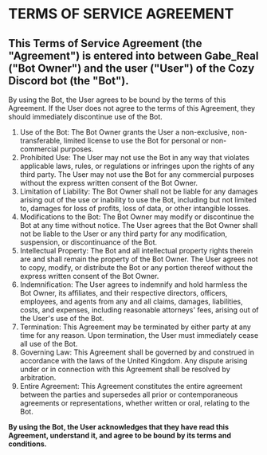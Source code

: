 # TERMS OF SERVICE AGREEMENT

## This Terms of Service Agreement (the "Agreement") is entered into between Gabe_Real ("Bot Owner") and the user ("User") of the Cozy Discord bot (the "Bot").

By using the Bot, the User agrees to be bound by the terms of this Agreement. If the User does not agree to the terms of this Agreement, they should immediately discontinue use of the Bot.

1. Use of the Bot: The Bot Owner grants the User a non-exclusive, non-transferable, limited license to use the Bot for personal or non-commercial purposes.
2. Prohibited Use: The User may not use the Bot in any way that violates applicable laws, rules, or regulations or infringes upon the rights of any third party. The User may not use the Bot for any commercial purposes without the express written consent of the Bot Owner.
3. Limitation of Liability: The Bot Owner shall not be liable for any damages arising out of the use or inability to use the Bot, including but not limited to, damages for loss of profits, loss of data, or other intangible losses.
4. Modifications to the Bot: The Bot Owner may modify or discontinue the Bot at any time without notice. The User agrees that the Bot Owner shall not be liable to the User or any third party for any modification, suspension, or discontinuance of the Bot.
5. Intellectual Property: The Bot and all intellectual property rights therein are and shall remain the property of the Bot Owner. The User agrees not to copy, modify, or distribute the Bot or any portion thereof without the express written consent of the Bot Owner.
6. Indemnification: The User agrees to indemnify and hold harmless the Bot Owner, its affiliates, and their respective directors, officers, employees, and agents from any and all claims, damages, liabilities, costs, and expenses, including reasonable attorneys' fees, arising out of the User's use of the Bot.
7. Termination: This Agreement may be terminated by either party at any time for any reason. Upon termination, the User must immediately cease all use of the Bot.
8. Governing Law: This Agreement shall be governed by and construed in accordance with the laws of the United Kingdom. Any dispute arising under or in connection with this Agreement shall be resolved by arbitration.
9. Entire Agreement: This Agreement constitutes the entire agreement between the parties and supersedes all prior or contemporaneous agreements or representations, whether written or oral, relating to the Bot.


**By using the Bot, the User acknowledges that they have read this Agreement, understand it, and agree to be bound by its terms and conditions.**
